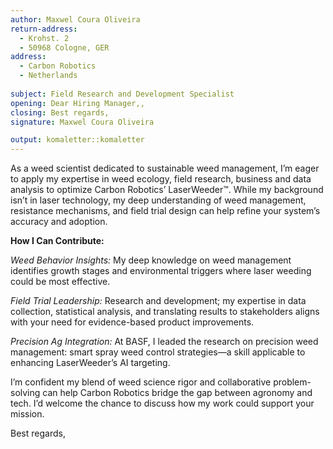```yaml
---
author: Maxwel Coura Oliveira
return-address: 
  - Krohst. 2
  - 50968 Cologne, GER
address:
  - Carbon Robotics
  - Netherlands
  
subject: Field Research and Development Specialist
opening: Dear Hiring Manager,,
closing: Best regards,
signature: Maxwel Coura Oliveira

output: komaletter::komaletter
---
```


As a weed scientist dedicated to sustainable weed management, I’m eager to apply my expertise in weed ecology, field research, business and data analysis to optimize Carbon Robotics’ LaserWeeder™. While my background isn’t in laser technology, my deep understanding of weed management, resistance mechanisms, and field trial design can help refine your system’s accuracy and adoption.

**How I Can Contribute:**

*Weed Behavior Insights:* My deep knowledge on weed management identifies growth stages and environmental triggers where laser weeding could be most effective.

*Field Trial Leadership:* Research and development; my expertise in data collection, statistical analysis, and translating results to stakeholders aligns with your need for evidence-based product improvements.

*Precision Ag Integration:* At BASF, I leaded the research on precision weed management: smart spray weed control strategies—a skill applicable to enhancing LaserWeeder’s AI targeting.

I’m confident my blend of weed science rigor and collaborative problem-solving can help Carbon Robotics bridge the gap between agronomy and tech. I’d welcome the chance to discuss how my work could support your mission.

Best regards,